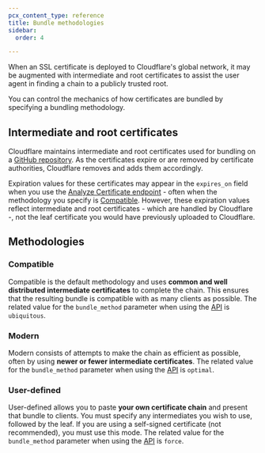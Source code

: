 ```yaml
---
pcx_content_type: reference
title: Bundle methodologies
sidebar:
  order: 4

---
```


When an SSL certificate is deployed to Cloudflare's global network, it may be augmented with intermediate and root certificates to assist the user agent in finding a chain to a publicly trusted root.

You can control the mechanics of how certificates are bundled by specifying a bundling methodology.

## Intermediate and root certificates

Cloudflare maintains intermediate and root certificates used for bundling on a [GitHub repository](https://github.com/cloudflare/cfssl_trust). As the certificates expire or are removed by certificate authorities, Cloudflare removes and adds them accordingly.

Expiration values for these certificates may appear in the `expires_on` field when you use the [Analyze Certificate endpoint](/api/resources/ssl/subresources/analyze/methods/create/) - often when the methodology you specify is [Compatible](#compatible). However, these expiration values reflect intermediate and root certificates - which are handled by Cloudflare -, not the leaf certificate you would have previously uploaded to Cloudflare.

## Methodologies

### Compatible

Compatible is the default methodology and uses **common and well distributed intermediate certificates** to complete the chain. This ensures that the resulting bundle is compatible with as many clients as possible.
The related value for the `bundle_method` parameter when using the [API](/api/resources/custom_certificates/methods/create/) is `ubiquitous`.

### Modern

Modern consists of attempts to make the chain as efficient as possible, often by using **newer or fewer intermediate certificates**.
The related value for the `bundle_method` parameter when using the [API](/api/resources/custom_certificates/methods/create/) is `optimal`.

### User-defined

User-defined allows you to paste **your own certificate chain** and present that bundle to clients. You must specify any intermediates you wish to use, followed by the leaf. If you are using a self-signed certificate (not recommended), you must use this mode.
The related value for the `bundle_method` parameter when using the [API](/api/resources/custom_certificates/methods/create/) is `force`.
